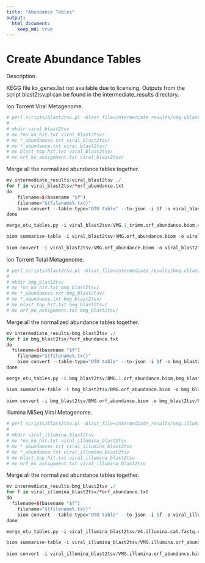 ```yaml
---
title: "Abundance Tables"
output:
  html_document:
    keep_md: true
---
```


# Create Abundance Tables
Description.

KEGG file ko_genes.list not available due to licensing. Outputs from the script blast2tsv.pl can be found in the intermediate_results directory.

Ion Torrent Viral Metagenome.

```r
# perl scripts/blast2tsv.pl -blast_file=intermediate_results/vmg.ublast.kegg.txt -bowtie_dir=vmg_orfs_bowtie -gene_ko=ko_genes.list
# 
# mkdir viral_blast2tsv
# mv *no_ko_hit.txt viral_blast2tsv/
# mv *_abundances.txt viral_blast2tsv/
# mv *_abundance.txt viral_blast2tsv/
# mv blast_top_hit.txt viral_blast2tsv/
# mv orf_ko_assignment.txt viral_blast2tsv/
```

Merge all the normalized abundance tables together.

```r
mv intermediate_results/viral_blast2tsv ./
for f in viral_blast2tsv/*orf_abundance.txt
do
	filename=$(basename "$f")
	filename="${filename%.txt}"
	biom convert --table-type="OTU table" --to-json -i $f -o viral_blast2tsv/$filename.biom
done

merge_otu_tables.py -i viral_blast2tsv/VMG.1_trimm.orf_abundance.biom,viral_blast2tsv/VMG.2_trimm.orf_abundance.biom,viral_blast2tsv/VMG.3_trimm.orf_abundance.biom,viral_blast2tsv/VMG.4_trimm.orf_abundance.biom,viral_blast2tsv/VMG.5_trimm.orf_abundance.biom,viral_blast2tsv/VMG.6_trimm.orf_abundance.biom,viral_blast2tsv/VMG.7_trimm.orf_abundance.biom,viral_blast2tsv/VMG.8_trimm.orf_abundance.biom,viral_blast2tsv/VMG.9_trimm.orf_abundance.biom,viral_blast2tsv/VMG.10_trimm.orf_abundance.biom,viral_blast2tsv/VMG.11_trimm.orf_abundance.biom,viral_blast2tsv/VMG.12_trimm.orf_abundance.biom,viral_blast2tsv/VMG.13_trimm.orf_abundance.biom,viral_blast2tsv/VMG.14_trimm.orf_abundance.biom,viral_blast2tsv/VMG.15_trimm.orf_abundance.biom -o viral_blast2tsv/VMG.orf_abundance.biom

biom summarize-table -i viral_blast2tsv/VMG.orf_abundance.biom -o viral_blast2tsv/VMG.orf_abundance_summarize.txt
	
biom convert -i viral_blast2tsv/VMG.orf_abundance.biom -o viral_blast2tsv/VMG.orf_abundance.txt --table-type="OTU table" --to-tsv
```

Ion Torrent Total Metagenome.

```r
# perl scripts/blast2tsv.pl -blast_file=intermediate_results/bmg.ublast.kegg.txt -bowtie_dir=bmg_orfs_bowtie -gene_ko=ko_genes.list
# 
# mkdir bmg_blast2tsv
# mv *no_ko_hit.txt bmg_blast2tsv/
# mv *_abundances.txt bmg_blast2tsv/
# mv *_abundance.txt bmg_blast2tsv/
# mv blast_top_hit.txt bmg_blast2tsv/
# mv orf_ko_assignment.txt bmg_blast2tsv/
```

Merge all the normalized abundance tables together.

```r
mv intermediate_results/bmg_blast2tsv ./
for f in bmg_blast2tsv/*orf_abundance.txt
do
  filename=$(basename "$f")
	filename="${filename%.txt}"
	biom convert --table-type="OTU table" --to-json -i $f -o bmg_blast2tsv/$filename.biom
done

merge_otu_tables.py -i bmg_blast2tsv/BMG.1.orf_abundance.biom,bmg_blast2tsv/BMG.2.orf_abundance.biom,bmg_blast2tsv/BMG.3.orf_abundance.biom,bmg_blast2tsv/BMG.4.orf_abundance.biom,bmg_blast2tsv/BMG.5.orf_abundance.biom,bmg_blast2tsv/BMG.6.orf_abundance.biom,bmg_blast2tsv/BMG.7.orf_abundance.biom,bmg_blast2tsv/BMG.8.orf_abundance.biom,bmg_blast2tsv/BMG.9.orf_abundance.biom,bmg_blast2tsv/BMG.10.orf_abundance.biom,bmg_blast2tsv/BMG.11.orf_abundance.biom,bmg_blast2tsv/BMG.12.orf_abundance.biom,bmg_blast2tsv/BMG.13.orf_abundance.biom,bmg_blast2tsv/BMG.14.orf_abundance.biom,bmg_blast2tsv/BMG.15.orf_abundance.biom,bmg_blast2tsv/BMG.16.orf_abundance.biom,bmg_blast2tsv/BMG.17.orf_abundance.biom,bmg_blast2tsv/BMG.18.orf_abundance.biom,bmg_blast2tsv/BMG.19.orf_abundance.biom,bmg_blast2tsv/BMG.20.orf_abundance.biom -o bmg_blast2tsv/BMG.orf_abundance.biom

biom summarize-table -i bmg_blast2tsv/BMG.orf_abundance.biom -o bmg_blast2tsv/BMG.orf_abundance_summarize.txt
	
biom convert -i bmg_blast2tsv/BMG.orf_abundance.biom -o bmg_blast2tsv/BMG.orf_abundance.txt --table-type="OTU table" --to-tsv
```

Illumina MiSeq Viral Metagenome.

```r
# perl scripts/blast2tsv.pl -blast_file=intermediate_results/vmg.illumina.ublast.kegg.txt -bowtie_dir=vmg_illumina_orfs_bowtie -gene_ko=ko_genes.list
# 
# mkdir viral_illumina_blast2tsv
# mv *no_ko_hit.txt viral_illumina_blast2tsv
# mv *_abundances.txt viral_illumina_blast2tsv
# mv *_abundance.txt viral_illumina_blast2tsv
# mv blast_top_hit.txt viral_illumina_blast2tsv
# mv orf_ko_assignment.txt viral_illumina_blast2tsv
```

Merge all the normalized abundance tables together.

```r
mv intermediate_results/bmg_blast2tsv ./
for f in viral_illumina_blast2tsv/*orf_abundance.txt
do
  filename=$(basename "$f")
	filename="${filename%.txt}"
	biom convert --table-type="OTU table" --to-json -i $f -o viral_illumina_blast2tsv/$filename.biom
done

merge_otu_tables.py -i viral_illumina_blast2tsv/V4.illumina.cat.fastq.orf_abundance.biom,viral_illumina_blast2tsv/V9.illumina.cat.fastq.orf_abundance.biom,viral_illumina_blast2tsv/V10.illumina.cat.fastq.orf_abundance.biom,viral_illumina_blast2tsv/V11.illumina.cat.fastq.orf_abundance.biom,viral_illumina_blast2tsv/V12.illumina.cat.fastq.orf_abundance.biom,viral_illumina_blast2tsv/V13.illumina.cat.fastq.orf_abundance.biom -o viral_illumina_blast2tsv/VMG.illumina.orf_abundance.biom

biom summarize-table -i viral_illumina_blast2tsv/VMG.illumina.orf_abundance.biom  -o viral_illumina_blast2tsv/VMG.illumina.orf_abundance_summarize.txt
	
biom convert -i viral_illumina_blast2tsv/VMG.illumina.orf_abundance.biom -o viral_illumina_blast2tsv/VMG.illumina.orf_abundance.txt --table-type="OTU table" --to-tsv
```